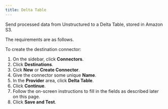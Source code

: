 ```yaml
---
title: Delta Table
---
```


Send processed data from Unstructured to a Delta Table, stored in Amazon S3.

The requirements are as follows.


<DeltaTablePrerequisites />

To create the destination connector:

1. On the sidebar, click **Connectors**.
2. Click **Destinations**.
3. Cick **New** or **Create Connector**.
4. Give the connector some unique **Name**.
5. In the **Provider** area, click **Delta Table**.
6. Click **Continue**. 
7. Follow the on-screen instructions to fill in the fields as described later on this page.
8. Click **Save and Test**.


<DeltaTableFields />